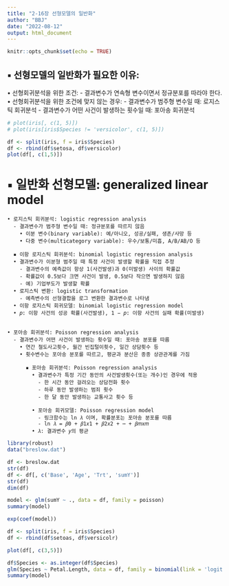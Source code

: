 ```yaml
---
title: "2-16장 선형모델의 일반화"
author: "BBJ"
date: "2022-08-12"
output: html_document
---
```


```r
knitr::opts_chunk$set(echo = TRUE)
```

## ▪ 선형모델의 일반화가 필요한 이유:
  • 선형회귀분석을 위한 조건:
    - 결과변수가 연속형 변수이면서 정규분포를 따라야 한다.
  • 선형회귀분석을 위한 조건에 맞지 않는 경우:
    - 결과변수가 범주형 변수일 때: 로지스틱 회귀분석
    - 결과변수가 어떤 사건이 발생하는 횟수일 때: 포아송 회귀분석
```r
# plot(iris[, c(1, 5)])
# plot(iris[iris$Species != 'versicolor', c(1, 5)])

df <- split(iris, f = iris$Species)
df <- rbind(df$setosa, df$versicolor)
plot(df[, c(1,5)])
```
# ▪ 일반화 선형모델: generalized linear model
    • 로지스틱 회귀분석: logistic regression analysis
      - 결과변수가 범주형 변수일 때: 정규분포를 따르지 않음
        • 이분 변수(binary variable): 예/아니오, 성공/실패, 생존/사망 등
        • 다중 변수(multicategory variable): 우수/보통/미흡, A/B/AB/O 등
      
      ▪ 이항 로지스틱 회귀분석: binomial logistic regression analysis
      • 결과변수가 이분형 범주일 때 특정 사건이 발생할 확률을 직접 추정
        - 결과변수의 예측값이 항상 1(사건발생)과 0(미발생) 사이의 확률값
        - 확률값이 0.5보다 크면 사건이 발생, 0.5보다 작으면 발생하지 않음
        - 예) 기업부도가 발생할 확률
      • 로지스틱 변환: logistic transformation
        - 예측변수의 선형결합을 로그 변환한 결과변수로 나타냄
      • 이항 로지스틱 회귀모델: binomial logistic regression model
      • 𝑝: 이항 사건의 성공 확률(사건발생), 1 − 𝑝: 이항 사건의 실패 확률(미발생)
 
        
    • 포아송 회귀분석: Poisson regression analysis
      - 결과변수가 어떤 사건이 발생하는 횟수일 때: 포아송 분포를 따름
        • 연간 철도사고횟수, 월간 빈집털이횟수, 일간 상담횟수 등
        • 횟수변수는 포아송 분포를 따르고, 평균과 분산은 종종 상관관계를 가짐
          
          ▪ 포아송 회귀분석: Poisson regression analysis
            • 결과변수가 특정 기간 동안의 사건발생횟수(또는 개수)인 경우에 적용
              - 한 시간 동안 걸려오는 상담전화 횟수
              - 하루 동안 발생하는 범죄 횟수
              - 한 달 동안 발생하는 교통사고 횟수 등
              
            • 포아송 회귀모델: Poisson regression model
              - 링크함수는 ln 𝜆 이며, 확률분포는 포아송 분포를 따름
              - ln 𝜆 = 𝛽0 + 𝛽1𝑥1 + 𝛽2𝑥2 + ⋯ + 𝛽𝑚𝑥𝑚
            • 𝜆: 결과변수 𝑦의 평균
```r
library(robust)
data("breslow.dat")

df <- breslow.dat
str(df)
df <- df[, c('Base', 'Age', 'Trt', 'sumY')]
str(df)
dim(df)

model <- glm(sumY ~ ., data = df, family = poisson)
summary(model)

exp(coef(model))

df <- split(iris, f = iris$Species)
df <- rbind(df$setoas, df$versicolr)

plot(df[, c(3,5)])

df$Species <- as.integer(df$Species)
glm(Species ~ Petal.Length, data = df, family = binomial(link = 'logit'))
summary(model)
```






















